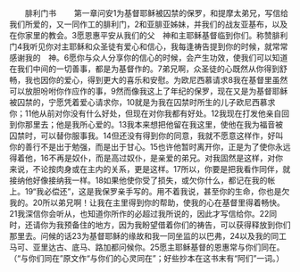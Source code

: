 　　腓利门书
　　第一章问安1为基督耶稣被囚禁的保罗，和提摩太弟兄，写信给我们所爱的，又一同作工的腓利门，2和亚腓亚姊妹，并我们的战友亚基布，以及在你家里的教会。3愿恩惠平安从我们的父　神和主耶稣基督临到你们。称赞腓利门4我听见你对主耶稣和众圣徒有爱心和信心，我每逢祷告提到你的时候，就常常感谢我的　神。6愿你与众人分享你的信心的时候，会产生功效，使我们可以知道在我们中间的一切善事，都是为基督作的。7弟兄啊，众圣徒的心既然从你得到舒畅，我也因你的爱心，得到更大的喜乐和安慰。为欧尼西慕请求8我在基督里虽然可以放胆吩咐你作应作的事，9然而像我这上了年纪的保罗，现在又是为基督耶稣被囚禁的，宁愿凭着爱心请求你，10就是为我在囚禁时所生的儿子欧尼西慕求你；11他从前对你没有什么好处，但现在对你我都有好处。12我现在打发他亲自回到你那里去；他是我所心爱的。13我本来想把他留在我这里，使他在我为福音被囚禁时，可以替你服事我。14但还没有得到你的同意，我就不愿意这样作，好叫你的善行不是出于勉强，而是出于甘心。15也许他暂时离开你，正是为了使你永远得着他，16不再是奴仆，而是高过奴仆，是亲爱的弟兄。对我固然是这样，对你来说，不论按肉身或在主内的关系，更是这样。17所以，你要是把我看作同伴，就接纳他好像接纳我一样。18如果他使你受了损失，或欠你什么，都记在我的帐上。19“我必偿还”，这是我保罗亲手写的。用不着我说，甚至你的生命，你也是欠我的。20所以弟兄啊！让我在主里得到你的帮助，使我的心在基督里得着畅快。21我深信你会听从，也知道你所作的必超过我所说的，因此才写信给你。22同时，还请你为我预备住的地方，因为我盼望借着你们的祷告，可以获得释放到你们那里去。问候的话23为基督耶稣的缘故和我一同坐监的以巴弗，24以及我的同工马可、亚里达古、底马、路加都问候你。25愿主耶稣基督的恩惠常与你们同在。（“与你们同在”原文作“与你们的心灵同在”；好些抄本在这书末有“阿们”一词。）
　　